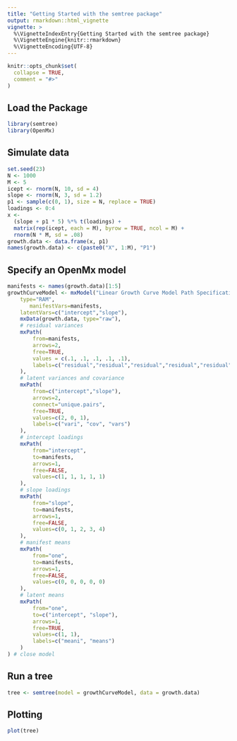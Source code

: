 ```yaml
---
title: "Getting Started with the semtree package"
output: rmarkdown::html_vignette
vignette: >
  %\VignetteIndexEntry{Getting Started with the semtree package}
  %\VignetteEngine{knitr::rmarkdown}
  %\VignetteEncoding{UTF-8}
---
```


```r
knitr::opts_chunk$set(
  collapse = TRUE,
  comment = "#>"
)
```

## Load the Package

```r
library(semtree)
library(OpenMx)
```

## Simulate data

```r
set.seed(23)
N <- 1000
M <- 5
icept <- rnorm(N, 10, sd = 4)
slope <- rnorm(N, 3, sd = 1.2)
p1 <- sample(c(0, 1), size = N, replace = TRUE)
loadings <- 0:4
x <-
  (slope + p1 * 5) %*% t(loadings) + 
  matrix(rep(icept, each = M), byrow = TRUE, ncol = M) + 
  rnorm(N * M, sd = .08)
growth.data <- data.frame(x, p1)
names(growth.data) <- c(paste0("X", 1:M), "P1")
```

## Specify an OpenMx model

```r
manifests <- names(growth.data)[1:5]
growthCurveModel <- mxModel("Linear Growth Curve Model Path Specification",
    type="RAM",
       manifestVars=manifests,
    latentVars=c("intercept","slope"),
    mxData(growth.data, type="raw"),
    # residual variances
    mxPath(
        from=manifests,
        arrows=2,
        free=TRUE,
        values = c(.1, .1, .1, .1, .1),
        labels=c("residual","residual","residual","residual","residual")
    ),
    # latent variances and covariance
    mxPath(
        from=c("intercept","slope"),
        arrows=2,
        connect="unique.pairs",
        free=TRUE,
        values=c(2, 0, 1),
        labels=c("vari", "cov", "vars")
    ),
    # intercept loadings
    mxPath(
        from="intercept",
        to=manifests,
        arrows=1,
        free=FALSE,
        values=c(1, 1, 1, 1, 1)
    ),
    # slope loadings
    mxPath(
        from="slope",
        to=manifests,
        arrows=1,
        free=FALSE,
        values=c(0, 1, 2, 3, 4)
    ),
    # manifest means
    mxPath(
        from="one",
        to=manifests,
        arrows=1,
        free=FALSE,
        values=c(0, 0, 0, 0, 0)
    ),
    # latent means
    mxPath(
        from="one",
        to=c("intercept", "slope"),
        arrows=1,
        free=TRUE,
        values=c(1, 1),
        labels=c("meani", "means")
    )
) # close model
```

## Run a tree

```r
tree <- semtree(model = growthCurveModel, data = growth.data)
```

## Plotting

```r
plot(tree)
```